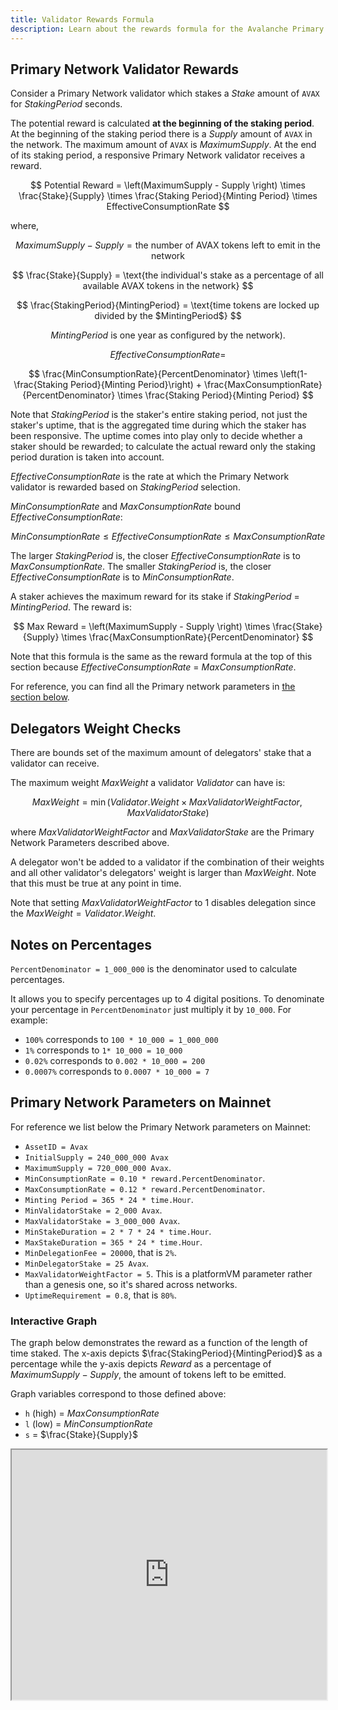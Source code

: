 ```yaml
---
title: Validator Rewards Formula
description: Learn about the rewards formula for the Avalanche Primary Network validator
---
```


## Primary Network Validator Rewards

Consider a Primary Network validator which stakes a $Stake$ amount of `AVAX` for $StakingPeriod$ seconds.

The potential reward is calculated **at the beginning of the staking period**. At the beginning of the staking period there is a $Supply$ amount of `AVAX` in the network. The maximum amount of `AVAX` is $MaximumSupply$. At the end of its staking period, a responsive Primary Network validator receives a reward.

$$
Potential Reward = \left(MaximumSupply - Supply \right) \times \frac{Stake}{Supply} \times \frac{Staking Period}{Minting Period} \times EffectiveConsumptionRate
$$

where,

$$
MaximumSupply - Supply = \text{the number of AVAX tokens left to emit in the network}
$$

$$
\frac{Stake}{Supply} = \text{the individual's stake as a percentage of all available AVAX tokens in the network}
$$

$$
\frac{StakingPeriod}{MintingPeriod} = \text{time tokens are locked up divided by the $MintingPeriod$}
$$

$$
\text{$MintingPeriod$ is one year as configured by the network).}
$$

$$
EffectiveConsumptionRate =
$$

$$
\frac{MinConsumptionRate}{PercentDenominator} \times \left(1- \frac{Staking Period}{Minting Period}\right) + \frac{MaxConsumptionRate}{PercentDenominator} \times \frac{Staking Period}{Minting Period}
$$

Note that $StakingPeriod$ is the staker's entire staking period, not just the staker's uptime, that is the aggregated time during which the staker has been responsive. The uptime comes into play only to decide whether a staker should be rewarded; to calculate the actual reward only the staking period duration is taken into account.

$EffectiveConsumptionRate$ is the rate at which the Primary Network validator is rewarded based on $StakingPeriod$ selection.

$MinConsumptionRate$ and $MaxConsumptionRate$ bound $EffectiveConsumptionRate$:

$$
MinConsumptionRate \leq EffectiveConsumptionRate \leq MaxConsumptionRate
$$

The larger $StakingPeriod$ is, the closer $EffectiveConsumptionRate$ is to $MaxConsumptionRate$. The smaller $StakingPeriod$ is, the closer $EffectiveConsumptionRate$ is to $MinConsumptionRate$.

A staker achieves the maximum reward for its stake if $StakingPeriod$ = $Minting Period$. The reward is:

$$
Max Reward = \left(MaximumSupply - Supply \right) \times \frac{Stake}{Supply} \times \frac{MaxConsumptionRate}{PercentDenominator}
$$

Note that this formula is the same as the reward formula at the top of this section because $EffectiveConsumptionRate$ = $MaxConsumptionRate$.

For reference, you can find all the Primary network parameters in [the section below](#primary-network-parameters-on-mainnet).

## Delegators Weight Checks

There are bounds set of the maximum amount of delegators' stake that a validator can receive.

The maximum weight $MaxWeight$ a validator $Validator$ can have is:

$$
MaxWeight = \min(Validator.Weight \times MaxValidatorWeightFactor, MaxValidatorStake)
$$

where $MaxValidatorWeightFactor$ and $MaxValidatorStake$ are the Primary Network Parameters described above.

A delegator won't be added to a validator if the combination of their weights and all other validator's delegators' weight is larger than $MaxWeight$. Note that this must be true at any point in time.

Note that setting $MaxValidatorWeightFactor$ to 1 disables delegation since the $MaxWeight = Validator.Weight$.

## Notes on Percentages

`PercentDenominator = 1_000_000` is the denominator used to calculate percentages.

It allows you to specify percentages up to 4 digital positions. To denominate your percentage in `PercentDenominator` just multiply it by `10_000`. For example:

- `100%` corresponds to `100 * 10_000 = 1_000_000`
- `1%` corresponds to `1* 10_000 = 10_000`
- `0.02%` corresponds to `0.002 * 10_000 = 200`
- `0.0007%` corresponds to `0.0007 * 10_000 = 7`

## Primary Network Parameters on Mainnet

For reference we list below the Primary Network parameters on Mainnet:

- `AssetID = Avax`
- `InitialSupply = 240_000_000 Avax`
- `MaximumSupply = 720_000_000 Avax`.
- `MinConsumptionRate = 0.10 * reward.PercentDenominator`.
- `MaxConsumptionRate = 0.12 * reward.PercentDenominator`.
- `Minting Period = 365 * 24 * time.Hour`.
- `MinValidatorStake = 2_000 Avax`.
- `MaxValidatorStake = 3_000_000 Avax`.
- `MinStakeDuration = 2 * 7 * 24 * time.Hour`.
- `MaxStakeDuration = 365 * 24 * time.Hour`.
- `MinDelegationFee = 20000`, that is `2%`.
- `MinDelegatorStake = 25 Avax`.
- `MaxValidatorWeightFactor = 5`. This is a platformVM parameter rather than a genesis one, so it's shared across networks.
- `UptimeRequirement = 0.8`, that is `80%`.

### Interactive Graph

The graph below demonstrates the reward as a function of the length of time
staked. The x-axis depicts $\frac{StakingPeriod}{MintingPeriod}$ as a percentage
while the y-axis depicts $Reward$ as a percentage of $MaximumSupply - Supply$,
the amount of tokens left to be emitted.

Graph variables correspond to those defined above:

- `h` (high) = $MaxConsumptionRate$
- `l` (low) = $MinConsumptionRate$
- `s` = $\frac{Stake}{Supply}$

<iframe src="https://www.desmos.com/calculator/uqtank2gcn" width="100%" height="400px"></iframe>

